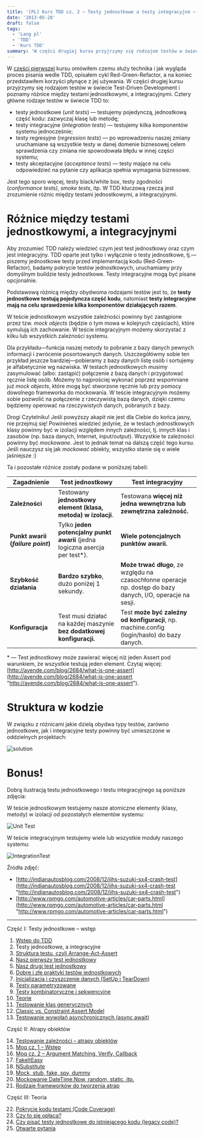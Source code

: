 ```yaml
---
title: '[PL] Kurs TDD cz. 2 — Testy jednostkowe a testy integracyjne — różnice'
date: '2013-05-28'
draft: false
tags:
  - 'Lang pl'
  - 'TDD'
  - 'Kurs TDD'
summary: 'W części drugiej kursu przyjrzymy się rodzajom testów w świecie Test-Driven Development i poznamy różnice między testami jednostkowymi, a integracyjnymi.'
---
```


W [części pierwszej](/posts/kurs-tdd-1-wstep/ "części pierwszej") kursu omówiłem czemu służy technika i jak wygląda proces pisania wedle TDD, opisałem cykl Red-Green-Refactor, a na koniec przedstawiłem korzyści płynące z jej używania. W części drugiej kursu przyjrzymy się rodzajom testów w świecie Test-Driven Development i poznamy różnice między testami jednostkowymi, a integracyjnymi. Cztery główne rodzaje testów w świecie TDD to:

*   testy jednostkowe (_unit tests_) — testujemy pojedynczą, jednostkową część kodu: zazwyczaj klasę lub metodę;
*   testy integracyjne (_integration tests_) — testujemy kilka komponentów systemu jednocześnie;
*   testy regresyjne (_regression tests_) — po wprowadzeniu naszej zmiany uruchamiane są wszystkie testy w danej domenie biznesowej celem sprawdzenia czy zmiana nie spowodowała błędu w innej części systemu;
*   testy akceptacyjne (_acceptance tests_) — testy mające na celu odpowiedzieć na pytanie czy aplikacja spełnia wymagania biznesowe.

Jest tego sporo więcej, testy black/white box, testy zgodności (_conformance tests)_, _smoke tests_, itp. W TDD kluczową rzeczą jest zrozumienie różnic między testami jednostkowymi, a integracyjnymi.

# Różnice między testami jednostkowymi, a integracyjnymi

Aby zrozumieć TDD należy wiedzieć czym jest test jednostkowy oraz czym jest integracyjny. TDD oparte jest tylko i wyłącznie o testy jednostkowe, tj.—piszemy jednostkowe testy przed implementacją kodu (Red-Green-Refactor), badamy pokrycie testów jednostkowych, uruchamiamy przy domyślnym buildzie testy jednostkowe. Testy integracyjne mogą być pisane opcjonalnie.

Podstawową różnicą między obydwoma rodzajami testów jest to, że **testy jednostkowe testują pojedyncza część kodu**, natomiast **testy integracyjne mają na celu sprawdzenie kilka komponentów działających razem**.

W teście jednostkowym wszystkie zależności powinny być zastąpione przez tzw. _mock objects_ (będzie o tym mowa w kolejnych częściach), które symulują ich zachowanie. W teście integracyjnym możemy skorzystać z kilku lub wszystkich zależności systemu.

Dla przykładu—funkcja naszej metody to pobranie z bazy danych pewnych informacji i zwrócenie posortowanych danych. Uszczegółówmy sobie ten przykład jeszcze bardziej—pobieramy z bazy danych listę osób i sortujemy je alfabetycznie wg nazwiska. W testach jednostkowych musimy zasymulować (albo: zastąpić) połączenie z bazą danych i przygotować ręcznie listę osób. Możemy to najprościej wykonać poprzez wspomniane już _mock objects_, które mogą być stworzone ręcznie lub przy pomocy dowolnego frameworka do mockowania. W teście integracyjnym możemy sobie pozwolić na połączenie z rzeczywistą bazą danych, dzięki czemu będziemy operować na rzeczywistych danych, pobranych z bazy.

Drogi Czytelniku! Jeśli powyższy akapit nie jest dla Ciebie do końca jasny, nie przejmuj się! Powinieneś wiedzieć jedynie, że w testach jednostkowych klasy powinny być w izolacji względem innych zależności, tj. innych klas i zasobów (np. baza danych, Internet, input/output). Wszystkie te zależności powinny być _mockowane_. Jest to jednak temat na dalszą część tego kursu. Jeśli nauczysz się jak _mockować_ obiekty, wszystko stanie się o wiele jaśniejsze :)

Ta i pozostałe różnice zostały podane w poniższej tabeli:

| Zagadnienie                        | Test jednostkowy                                                             | Test integracyjny                                                                                            |
|------------------------------------|------------------------------------------------------------------------------|--------------------------------------------------------------------------------------------------------------|
| **Zależności**                     | Testowany **jednostkowy element (klasa, metoda) w izolacji**.                | Testowana **więcej niż jedna wewnętrzna lub zewnętrzna zależność.**                                          |
| **Punkt awarii (_failure point_)** | Tylko **jeden potencjalny punkt awarii** (jedna logiczna asercja per test*). | **Wiele potencjalnych punktów awarii.**                                                                      |
| **Szybkość działania**             | **Bardzo szybko**, dużo poniżej 1 sekundy.                                   | **Może trwać długo**, ze względu na czasochłonne operacje np. dostęp do bazy danych, I/O, operacje na sesji. |
| **Konfiguracja**                   | Test musi działać na każdej maszynie **bez dodatkowej konfiguracji.**        | Test **może być zależny od konfiguracji**, np. machine.config (login/hasło) do bazy danych.                  |

\* — Test jednostkowy może zawierać więcej niż jeden Assert pod warunkiem, że wszystkie testują jeden element. Czytaj więcej: [http://ayende.com/blog/2684/what-is-one-assert](http://ayende.com/blog/2684/what-is-one-assert "http://ayende.com/blog/2684/what-is-one-assert").

# Struktura w kodzie

W związku z różnicami jakie dzielą obydwa typy testów, zarówno jednostkowe, jak i integracyjne testy powinny być umieszczone w oddzielnych projektach: 

![solution](/static/images/blog/ed3218cd-f05e-4116-a534-d13e772c971a.png)

# Bonus!

Dobrą ilustracją testu jednostkowego i testu integracyjnego są poniższe zdjęcia:

W teście jednostkowym testujemy nasze atomiczne elementy (klasy, metody) w izolacji od pozostałych elementów systemu:

![Unit Test](/static/images/blog/814b2a81-0f4c-4da0-8727-9cdb0940c194.jpg "test jednostkowy")

W teście integracyjnym testujemy wiele lub wszystkie moduły naszego systemu:

![IntegrationTest](/static/images/blog/addc32e6-a4f9-48d6-83bb-7475e39ac6b0.jpg "test integracyjny")

Źródła zdjęć: 

* [http://indianautosblog.com/2008/12/iihs-suzuki-sx4-crash-test](http://indianautosblog.com/2008/12/iihs-suzuki-sx4-crash-test "http://indianautosblog.com/2008/12/iihs-suzuki-sx4-crash-test")
* [http://www.rpmgo.com/automotive-articles/car-parts.html](http://www.rpmgo.com/automotive-articles/car-parts.html "http://www.rpmgo.com/automotive-articles/car-parts.html")


----


Część I: Testy jednostkowe – wstęp

1. [Wstęp do TDD](/posts/kurs-tdd-1-wstep/)
2. Testy jednostkowe, a integracyjne
3. [Struktura testu, czyli Arrange-Act-Assert](/posts/kurs-tdd-3-struktura-test-czyli-arrange-act-assert)
4. [Nasz pierwszy test jednostkowy](/posts/kurs-tdd-4-nasz-pierwszy-test-jednostkowy)
5. [Nasz drugi test jednostkowy](/posts/kurs-tdd-5-nasz-drugi-test-jednostkowy)
6. [Dobre i złe praktyki testów jednostkowych](/posts/kurs-tdd-6-dobre-i-zle-praktyki-testow-jednostkowych)
7. [Inicjalizacja i czyszczenie danych (SetUp i TearDown)](/posts/kurs-tdd-7-inicjalizacja-i-czyszczenie-danych-setup-i-teardown/)
8. [Testy parametryzowane](/posts/kurs-tdd-8-testy-parametryzowane)
9. [Testy kombinatoryczne i sekwencyjne](/posts/kurs-tdd-9-testy-kombinatoryczne-i-sekwencyjne)
10. [Teorie](/posts/kurs-tdd-10-teorie)
11. [Testowanie klas generycznych](/posts/kurs-tdd-11-testowanie-klas-generycznych)
12. [Classic vs. Constraint Assert Model](/posts/kurs-tdd-12-classic-vs-constraint-assert-model)
13. [Testowanie wywołań asynchronicznych (async await)](/posts/kurs-tdd-13-testowanie-wywolan-asynchronicznych-async-await)


Część II: Atrapy obiektów

14. [Testowanie zależności – atrapy obiektów](/posts/kurs-tdd-14-testowanie-zaleznosci-atrapy-obiektow)
2. [Moq cz. 1 – Wstęp](/posts/kurs-tdd-15-wstep-do-moq)
3. [Moq cz. 2 – Argument Matching, Verify, Callback](/posts/kurs-tdd-16-zaawansowane-techniki-moq-argument-matching-verify-callback)
4. [FakeItEasy](/posts/kurs-tdd-17-fakeiteasy)
5. [NSubstitute](/posts/kurs-tdd-18-nsubstitute)
6. [Mock, stub, fake, spy, dummy](/posts/kurs-tdd-19-mock-stub-fake-spy-dummy)
7. [Mockowanie DateTime.Now, random, static, itp.](/posts/kurs-tdd-20-mockowanie-datetime-now-random-static-itp)
8. [Rodzaje frameworków do tworzenia atrap](/posts/kurs-tdd-21-rodzaje-frameworkow-do-tworzenia-atrap/)

Część III: Teoria

22. [Pokrycie kodu testami (Code Coverage)](/posts/kurs-tdd-22-pokrycie-kodu-testami-code-coverage/)
1. [Czy to się opłaca?](/posts/kurs-tdd-23-czy-to-sie-oplaca/)
1. [Czy pisać testy jednostkowe do istniejącego kodu (legacy code)?](/posts/kurs-tdd-24-czy-pisac-testy-jednostkowe-do-istniejacego-kodu-legacy-code/)
1. [Otwarte pytania](/posts/kurs-tdd-25-otwarte-pytania/)
